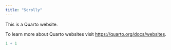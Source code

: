```yaml
---
title: "Scrolly"
---
```


This is a Quarto website.

To learn more about Quarto websites visit <https://quarto.org/docs/websites>.

```r
1 + 1
```
